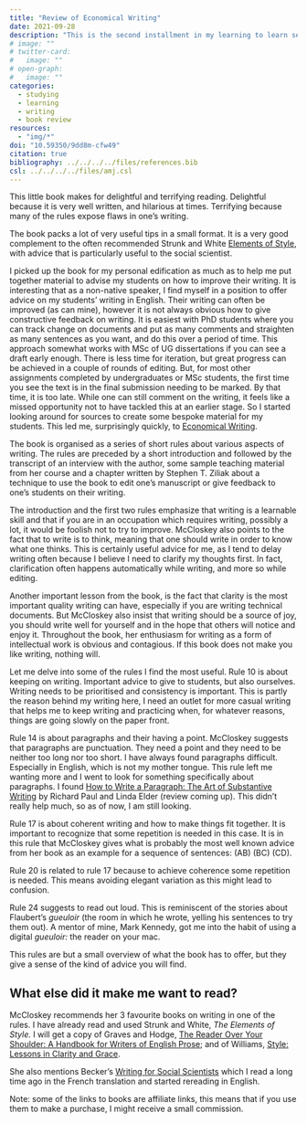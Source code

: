 ```yaml
---
title: "Review of Economical Writing"
date: 2021-09-28
description: "This is the second installment in my learning to learn series; the first explored four tips to study better."
# image: ""
# twitter-card:
#   image: ""
# open-graph:
#   image: ""
categories:
  - studying
  - learning
  - writing
  - book review
resources:
  - "img/*"
doi: "10.59350/9dd8m-cfw49"
citation: true
bibliography: ../../../../files/references.bib
csl: ../../../../files/amj.csl
---
```



This little book makes for delightful and terrifying reading. Delightful because it is very well written, and hilarious at times. Terrifying because many of the rules expose flaws in one's writing. 

The book packs a lot of very useful tips in a small format. It is a very good complement to the often recommended Strunk and White [Elements of Style](https://uk.bookshop.org/a/7155/9781292026640), with advice that is particularly useful to the social scientist.

I picked up the book for my personal edification as much as to help me put together material to advise my students on how to improve their writing. It is interesting that as a non-native speaker, I find myself in a position to offer advice on my students' writing in English. Their writing can often be improved (as can mine), however it is not always obvious how to give constructive feedback on writing. It is easiest with PhD students where you can track change on documents and put as many comments and straighten as many sentences as you want, and do this over a period of time. This approach somewhat works with MSc of UG dissertations if you can see a draft early enough. There is less time for iteration, but great progress can be achieved in a couple of rounds of editing. But, for most other assignments completed by undergraduates or MSc students, the first time you see the text is in the final submission needing to be marked. By that time, it is too late. While one can still comment on the writing, it feels like a missed opportunity not to have tackled this at an earlier stage. So I started looking around for sources to create some bespoke material for my students. This led me, surprisingly quickly, to [Economical Writing](https://uk.bookshop.org/a/7155/9780226448077).  

The book is organised as a series of short rules about various aspects of writing. The rules are preceded by a short introduction and followed by the transcript of an interview with the author, some sample teaching material from her course and a chapter written by Stephen T. Ziliak about a technique to use the book to edit one's manuscript or give feedback to one's students on their writing.

The introduction and the first two rules emphasize that writing is a learnable skill and that if you are in an occupation which requires writing, possibly a lot, it would be foolish not to try to improve. McCloskey also points to the fact that to write is to think, meaning that one should write in order to know what one thinks. This is certainly useful advice for me, as I tend to delay writing often because I believe I need to clarify my thoughts first. In fact, clarification often happens automatically while writing, and more so while editing.

Another important lesson from the book, is the fact that clarity is the most important quality writing can have, especially if you are writing technical documents. But McCloskey also insist that writing should be a source of joy, you should write well for yourself and in the hope that others will notice and enjoy it. Throughout the book, her enthusiasm for writing as a form of intellectual work is obvious and contagious. If this book does not make you like writing, nothing will.

Let me delve into some of the rules I find the most useful. Rule 10 is about keeping on writing. Important advice to give to students, but also ourselves. Writing needs to be prioritised and consistency is important. This is partly the reason behind my writing here, I need an outlet for more casual writing that helps me to keep writing and practicing when, for whatever reasons, things are going slowly on the paper front.

Rule 14 is about paragraphs and their having a point. McCloskey suggests that paragraphs are punctuation. They need a point and they need to be neither too long nor too short. I have always found paragraphs difficult. Especially in English, which is not my mother tongue. This rule left me wanting more and I went to look for something specifically about paragraphs. I found [How to Write a Paragraph: The Art of Substantive Writing](https://uk.bookshop.org/a/7155/9780944583227) by Richard Paul and Linda Elder (review coming up). This didn't really help much, so as of now, I am still looking.

Rule 17 is about coherent writing and how to make things fit together. It is important to recognize that some repetition is needed in this case. It is in this rule that McCloskey gives what is probably the most well known advice from her book as an example for a sequence of sentences: (AB) (BC) (CD).

Rule 20 is related to rule 17 because to achieve coherence some repetition is needed. This means avoiding elegant variation as this might lead to confusion.

Rule 24 suggests to read out loud. This is reminiscent of the stories about Flaubert's *gueuloir* (the room in which he wrote, yelling his sentences to try them out). A mentor of mine, Mark Kennedy, got me into the habit of using a digital *gueuloir:* the reader on your mac.

This rules are but a small overview of what the book has to offer, but they give a sense of the kind of advice you will find. 

## What else did it make me want to read?

McCloskey recommends her 3 favourite books on writing in one of the rules. I have already read and used Strunk and White, *The Elements of Style.* I will  get a copy of Graves and Hodge, [The Reader Over Your Shoulder: A Handbook for Writers of English Prose](https://uk.bookshop.org/a/7155/9781609807337); and of Williams, [Style: Lessons in Clarity and Grace](https://www.amazon.co.uk/Style-Lessons-Clarity-Joseph-Williams/dp/0134080416/ref=sr_1_1?crid=2HET4HIJYBLUG&dchild=1&keywords=style+lessons+in+clarity+and+grace&qid=1629282819&sprefix=style%3A+lessons+in+cla%2Caps%2C161&sr=8-1).

She also mentions Becker's [Writing for Social Scientists](https://uk.bookshop.org/a/7155/9780226643939) which I read a long time ago in the French translation and started rereading in English.



Note: some of the links to books are affiliate links, this means that if you use them to make a purchase, I might receive a small commission.
